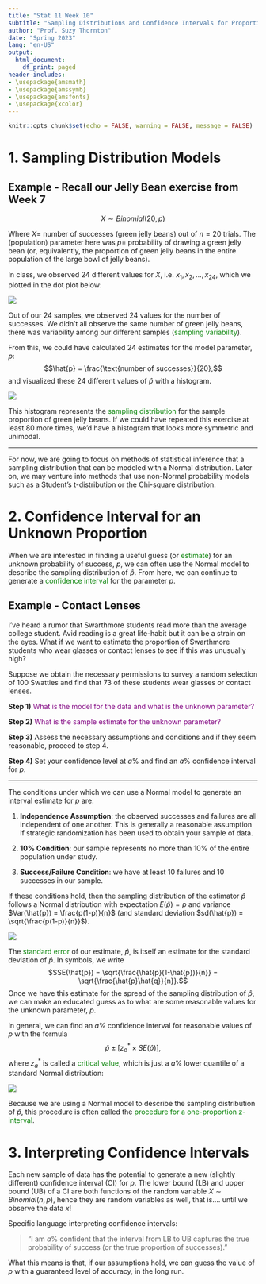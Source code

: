 ```yaml
---
title: "Stat 11 Week 10"
subtitle: "Sampling Distributions and Confidence Intervals for Proportions" 
author: "Prof. Suzy Thornton"
date: "Spring 2023"
lang: "en-US"
output:
  html_document:
    df_print: paged
header-includes:
- \usepackage{amsmath}
- \usepackage{amssymb}
- \usepackage{amsfonts}
- \usepackage{xcolor}
---
```


```r
knitr::opts_chunk$set(echo = FALSE, warning = FALSE, message = FALSE)
```


# 1. Sampling Distribution Models 

## Example - Recall our Jelly Bean exercise from Week 7 
$$X \sim Binomial(20, p)$$ 

Where $X=$ number of successes (green jelly beans) out of $n=20$ trials. The (population) parameter here was $p =$ probability of drawing a green jelly bean (or, equivalently, the proportion of green jelly beans in the entire population of the large bowl of jelly beans). 

In class, we observed $24$ different values for $X$, i.e. $x_1, x_2, \dots, x_{24}$, which we plotted in the dot plot below: 

![](./images/wk7-dot-plot.png)

Out of our $24$ samples, we observed $24$ values for the number of successes. We didn't all observe the same number of green jelly beans, there was variability among our different samples (<span style="color:green">sampling variability</span>). 

From this, we could have calculated $24$ estimates for the model parameter, $p$: 
$$\hat{p} = \frac{\text{number of successes}}{20},$$
and visualized these $24$ different values of $\hat{p}$ with a histogram. 

![](./images/wk10-phat-hist.png)

This histogram represents the <span style="color:green">sampling distribution</span> for the sample proportion of green jelly beans. If we could have repeated this exercise at least $80$ more times, we'd have a histogram that looks more symmetric and unimodal. 

***

For now, we are going to focus on methods of statistical inference that a sampling distribution that can be modeled with a Normal distribution. Later on, we may venture into methods that use non-Normal probability models such as a Student's t-distribution or the Chi-square distribution.  


# 2. Confidence Interval for an Unknown Proportion

When we are interested in finding a useful guess (or <span style="color:green">estimate</span>) for an unknown probability of success, $p$, we can often use the Normal model to describe the sampling distribution of $\hat{p}$. From here, we can continue to generate a <span style="color:green">confidence interval</span> for the parameter $p$. 

## Example - Contact Lenses 

I've heard a rumor that Swarthmore students read more than the average college student. Avid reading is a great life-habit but it can be a strain on the eyes. What if we want to estimate the proportion of Swarthmore students who wear glasses or contact lenses to see if this was unusually high? 

Suppose we obtain the necessary permissions to survey a random selection of $100$ Swatties and find that $73$ of these students wear glasses or contact lenses. 

**Step 1)** <span style="color:purple">What is the model for the data and what is the unknown parameter?</span>  

**Step 2)** <span style="color:purple">What is the sample estimate for the unknown parameter?</span>

**Step 3)** Assess the necessary assumptions and conditions and if they seem reasonable, proceed to step 4. 

**Step 4)** Set your confidence level at $a\%$ and find an $a\%$ confidence interval for $p$. 

***

The conditions under which we can use a Normal model to generate an interval estimate for $p$ are:

1. **Independence Assumption**: the observed successes and failures are all independent of one another. This is generally a reasonable assumption if strategic randomization has been used to obtain your sample of data.  

2. **10\% Condition**: our sample represents no more than $10\%$ of the entire population under study. 

3. **Success/Failure Condition**: we have at least $10$ failures and $10$ successes in our sample. 

If these conditions hold, then the sampling distribution of the estimator $\hat{p}$ follows a Normal distribution with expectation $E(\hat{p}) = p$ and variance $Var(\hat{p}) =  \frac{p(1-p)}{n}$ (and standard deviation $sd(\hat{p}) = \sqrt{\frac{p(1-p)}{n}}$).   


![](./images/wk10-normal-prop-curve.png)

The <span style="color:green">standard error</span> of our estimate, $\hat{p}$, is itself an estimate for the standard deviation of $\hat{p}$. In symbols, we write 
$$SE(\hat{p}) = \sqrt{\frac{\hat{p}(1-\hat{p})}{n}} = \sqrt{\frac{\hat{p}\hat{q}}{n}}.$$
Once we have this estimate for the spread of the sampling distribution of $\hat{p}$, we can make an educated guess as to what are some reasonable values for the unknown parameter, $p$. 

In general, we can find an $a\%$ confidence interval for reasonable values of $p$ with the formula
$$\hat{p} \pm [z^*_{a} \times SE(\hat{p})],$$ 
where $z^*_{a}$ is called a <span style="color:green">critical value</span>, which is just a $a\%$ lower quantile of a standard Normal distribution:
 
![](./images/wk10-critical-val.png)

Because we are using a Normal model to describe the sampling distribution of $\hat{p}$, this procedure is often called the <span style="color:green">procedure for a one-proportion z-interval</span>. 

# 3. Interpreting Confidence Intervals 

Each new sample of data has the potential to generate a new (slightly different) confidence interval (CI) for $p$. The lower bound (LB) and upper bound (UB) of a CI are both functions of the random variable $X \sim Binomial(n,p)$, hence they are random variables as well, that is.... until we observe the data $x$! 


Specific language interpreting confidence intervals: 

  > "I am $a\%$ confident that the interval from LB to UB captures the true probability of success (or the true proportion of successes)." 
  
What this means is that, if our assumptions hold, we can guess the value of $p$ with a guaranteed level of accuracy, in the long run. 



